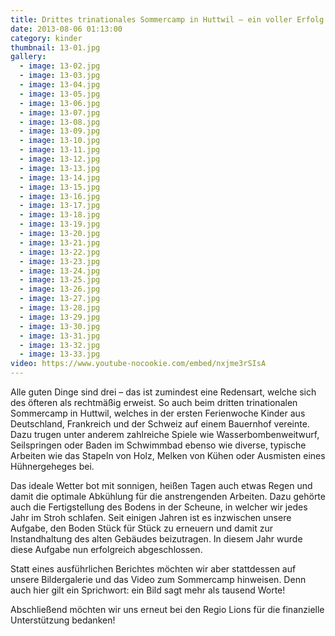 ```yaml
---
title: Drittes trinationales Sommercamp in Huttwil – ein voller Erfolg
date: 2013-08-06 01:13:00
category: kinder
thumbnail: 13-01.jpg
gallery:
  - image: 13-02.jpg
  - image: 13-03.jpg
  - image: 13-04.jpg
  - image: 13-05.jpg
  - image: 13-06.jpg
  - image: 13-07.jpg
  - image: 13-08.jpg
  - image: 13-09.jpg
  - image: 13-10.jpg
  - image: 13-11.jpg
  - image: 13-12.jpg
  - image: 13-13.jpg
  - image: 13-14.jpg
  - image: 13-15.jpg
  - image: 13-16.jpg
  - image: 13-17.jpg
  - image: 13-18.jpg
  - image: 13-19.jpg
  - image: 13-20.jpg
  - image: 13-21.jpg
  - image: 13-22.jpg
  - image: 13-23.jpg
  - image: 13-24.jpg
  - image: 13-25.jpg
  - image: 13-26.jpg
  - image: 13-27.jpg
  - image: 13-28.jpg
  - image: 13-29.jpg
  - image: 13-30.jpg
  - image: 13-31.jpg
  - image: 13-32.jpg
  - image: 13-33.jpg
video: https://www.youtube-nocookie.com/embed/nxjme3rSIsA
---
```


Alle guten Dinge sind drei – das ist zumindest eine Redensart, welche sich des öfteren als rechtmäßig erweist. So auch beim dritten trinationalen Sommercamp in Huttwil, welches in der ersten Ferienwoche Kinder aus Deutschland, Frankreich und der Schweiz auf einem Bauernhof vereinte. Dazu trugen unter anderem zahlreiche Spiele wie Wasserbombenweitwurf, Seilspringen oder Baden im Schwimmbad ebenso wie diverse, typische Arbeiten wie das Stapeln von Holz, Melken von Kühen oder Ausmisten eines Hühnergeheges bei.

Das ideale Wetter bot mit sonnigen, heißen Tagen auch etwas Regen und damit die optimale Abkühlung für die anstrengenden Arbeiten. Dazu gehörte auch die Fertigstellung des Bodens in der Scheune, in welcher wir jedes Jahr im Stroh schlafen. Seit einigen Jahren ist es inzwischen unsere Aufgabe, den Boden Stück für Stück zu erneuern und damit zur Instandhaltung des alten Gebäudes beizutragen. In diesem Jahr wurde diese Aufgabe nun erfolgreich abgeschlossen.

Statt eines ausführlichen Berichtes möchten wir aber stattdessen auf unsere Bildergalerie und das Video zum Sommercamp hinweisen. Denn auch hier gilt ein Sprichwort: ein Bild sagt mehr als tausend Worte!

Abschließend möchten wir uns erneut bei den Regio Lions für die finanzielle Unterstützung bedanken!
